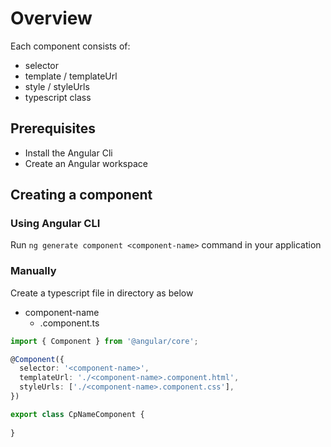 # Overview

Each component consists of:
* selector
* template  /  templateUrl
* style     /  styleUrls
* typescript class

## Prerequisites
* Install the Angular Cli
* Create an Angular workspace

## Creating a component

### Using Angular CLI
Run `ng generate component <component-name>` command in your application

### Manually

Create a typescript file in directory as below
* component-name
    - <component-name>.component.ts

```typescript
import { Component } from '@angular/core';

@Component({
  selector: '<component-name>',
  templateUrl: './<component-name>.component.html',
  styleUrls: ['./<component-name>.component.css'],
})

export class CpNameComponent {
  
}
```
